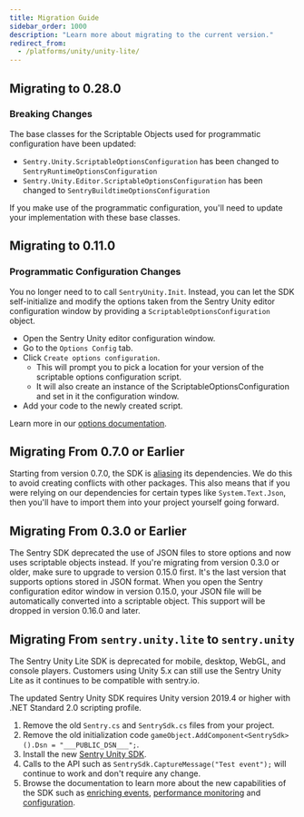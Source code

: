 ```yaml
---
title: Migration Guide
sidebar_order: 1000
description: "Learn more about migrating to the current version."
redirect_from:
  - /platforms/unity/unity-lite/
---
```


## Migrating to 0.28.0

### Breaking Changes

The base classes for the Scriptable Objects used for programmatic configuration have been updated:

- `Sentry.Unity.ScriptableOptionsConfiguration` has been changed to `SentryRuntimeOptionsConfiguration`
- `Sentry.Unity.Editor.ScriptableOptionsConfiguration` has been changed to `SentryBuildtimeOptionsConfiguration`

If you make use of the programmatic configuration, you'll need to update your implementation with these base classes.

## Migrating to 0.11.0

### Programmatic Configuration Changes

You no longer need to to call `SentryUnity.Init`. Instead, you can let the SDK self-initialize and modify the options taken from the Sentry Unity editor configuration window by providing a `ScriptableOptionsConfiguration` object.

- Open the Sentry Unity editor configuration window.
- Go to the `Options Config` tab.
- Click `Create options configuration`.
  - This will prompt you to pick a location for your version of the scriptable options configuration script.
  - It will also create an instance of the ScriptableOptionsConfiguration and set in it the configuration window.
- Add your code to the newly created script.

Learn more in our [options documentation](/platforms/unity/configuration/options/).

## Migrating From 0.7.0 or Earlier

Starting from version 0.7.0, the SDK is [aliasing](https://blog.sentry.io/2022/02/24/alias-an-approach-to-net-assembly-conflict-resolution) its dependencies. We do this to avoid creating conflicts with other packages. This also means that if you were relying on our dependencies for certain types like `System.Text.Json`, then you'll have to import them into your project yourself going forward.

## Migrating From 0.3.0 or Earlier

The Sentry SDK deprecated the use of JSON files to store options and now uses scriptable objects instead. If you're migrating from version 0.3.0 or older, make sure to upgrade to version 0.15.0 first. It's the last version that supports options stored in JSON format. When you open the Sentry configuration editor window in version 0.15.0, your JSON file will be automatically converted into a scriptable object. This support will be dropped in version 0.16.0 and later.

## Migrating From `sentry.unity.lite` to `sentry.unity`

<Note>

The Sentry Unity Lite SDK is deprecated for mobile, desktop, WebGL, and console players.
Customers using Unity 5.x can still use the Sentry Unity Lite as it continues to be compatible with sentry.io.

The updated Sentry Unity SDK requires Unity version 2019.4 or higher with .NET Standard 2.0 scripting profile.

</Note>

1. Remove the old `Sentry.cs` and `SentrySdk.cs` files from your project.
2. Remove the old initialization code `gameObject.AddComponent<SentrySdk>().Dsn = "___PUBLIC_DSN___";`.
3. Install the new [Sentry Unity SDK](/platforms/unity/).
4. Calls to the API such as `SentrySdk.CaptureMessage("Test event");` will continue to work and don't require any change.
5. Browse the documentation to learn more about the new capabilities of the SDK such as [enriching events](/platforms/unity/enriching-events/), [performance monitoring](/platforms/unity/performance/) and [configuration](/platforms/unity/configuration/).

